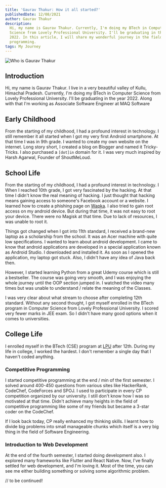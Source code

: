 ```yaml
---
title: 'Gaurav Thakur: How it all started?'
publishedDate: 12/08/2021
author: Gaurav Thakur
description:
  Hi, my name is Gaurav Thakur. Currently, I'm doing my BTech in Computer
  Science from Lovely Professional University. I'll be graduating in the year
  2022. In this article, I will share my wonderful journey in the field of
  programming.
tags: My Journey
---
```


![Who is Gaurav Thakur](/images/who-is-gaurav-thakur.png)

## Introduction

Hi, my name is Gaurav Thakur. I live in a very beautiful valley of Kullu,
Himachal Pradesh. Currently, I'm doing my BTech in Computer Science from Lovely
Professional University. I'll be graduating in the year 2022. Along with that
I'm working as Associate Software Engineer at MAQ Software

## Early Childhood

From the starting of my childhood, I had a profound interest in technology. I
still remember it all started when I got my very first Android smartphone. At
that time I was in 9th grade. I wanted to create my own website on the internet.
Long story short, I created a blog on Blogger and named it Tricky-Tricks. I also
purchased a `[dot]in` domain for it. I was very much inspired by Harsh Agarwal,
Founder of ShoutMeLoud.

## School Life

From the starting of my childhood, I had a profound interest in technology. I
When I reached 10th grade, I got very fascinated by the hacking. At that time I
didn't know the real meaning of hacking. I just thought that hacking means
gaining access to someone's Facebook account or a website. I learned how to
create a phishing page on [Wapka](https://www.wapka.site/). I also tried to gain
root access on my android device. But during that time, it was not easy to root
your device. There were no Magisk at that time. Due to lack of resources, I was
unable to root it.

Things got changed when I got into 11th standard, I received a brand-new laptop
as a scholarship from the school. It was an Acer machine with quite low
specifications. I wanted to learn about android development. I came to know that
android applications are developed in a special application known as Android
Studio. I downloaded and installed it. As soon as I opened the application, my
laptop got stuck. Also, I didn't have any idea of Java back then.

However, I started learning Python from a great Udemy course which is still a
bestseller. The course was going very smooth, and I was enjoying the whole
journey until the OOP section jumped in. I watched the video many times but was
unable to understand / relate the meaning of the Classes.

I was very clear about what stream to choose after completing 12th standard.
Without any second thought, I got myself enrolled in the BTech program in
Computer Science from Lovely Professional University. I scored very fewer marks
in JEE exam. So I didn't have many good options when it comes to universities.

## College Life

I enrolled myself in the BTech (CSE) program at [LPU](https://lpu.in) after
12th. During my life in college, I worked the hardest. I don't remember a single
day that I haven't coded anything.

### Competitive Programming

I started competitive programming at the end / min of the first semester. I
solved around 400-450 questions from various sites like HackerRank, CodeChef,
CodeForces and SPOJ. I used to participate in every CP competition organized by
our university. I still don't know how I was so motivated at that time. Didn't
achieve many heights in the field of competitive programming like some of my
friends but became a 3-star coder on the CodeChef.

If I look back today, CP really enhanced my thinking skills. I learnt how to
divide big problems into small manageable chunks which itself is a very big
thing in the field of Software Engineering.

### Introduction to Web Development

At the end of the fourth semester, I started doing development also. I explored
many frameworks like Flutter and React Native. Now, I've finally settled for web
development, and I'm loving it. Most of the time, you can see me either building
something or solving some algorithmic problem.

// to be continued!
